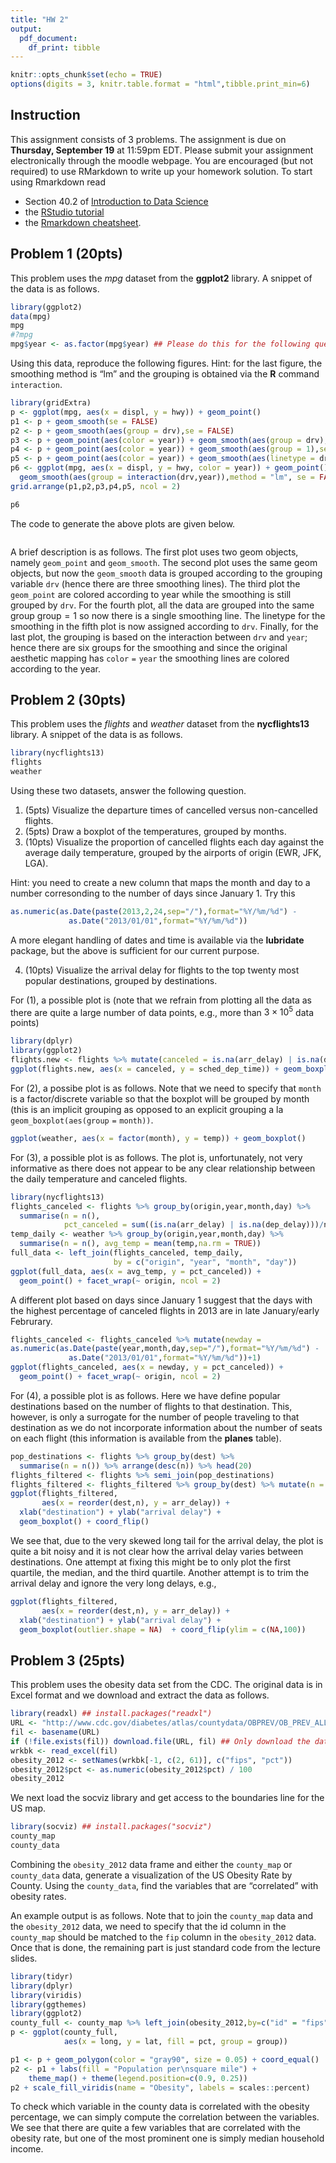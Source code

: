 ```yaml
---
title: "HW 2"
output: 
  pdf_document:
    df_print: tibble
---
```


```r
knitr::opts_chunk$set(echo = TRUE)
options(digits = 3, knitr.table.format = "html",tibble.print_min=6)
```

## Instruction
This assignment consists of $3$ problems. The assignment is due on 
**Thursday, September 19** at 11:59pm EDT. Please submit your assignment electronically through the moodle webpage. You are encouraged (but not required) to use RMarkdown to write up your homework solution. To start using Rmarkdown read

* Section 40.2 of  [Introduction to Data Science](https://rafalab.github.io/dsbook/reproducible-projects-with-rstudio-and-r-markdown.html)
* the [RStudio tutorial](https://rmarkdown.rstudio.com/lesson-1.html) 
* the [Rmarkdown cheatsheet](https://www.rstudio.com/wp-content/uploads/2015/02/rmarkdown-cheatsheet.pdf).

## Problem 1 (20pts)
This problem uses the *mpg* dataset from the **ggplot2** library. A snippet of the data is as follows.
```r
library(ggplot2)
data(mpg)
mpg
#?mpg
mpg$year <- as.factor(mpg$year) ## Please do this for the following question.
```
Using this data, reproduce the following figures. Hint: for the last figure, the smoothing method is "lm" and the grouping is obtained via the **R** command $\mathtt{interaction}$. 

```r
library(gridExtra)
p <- ggplot(mpg, aes(x = displ, y = hwy)) + geom_point()
p1 <- p + geom_smooth(se = FALSE)
p2 <- p + geom_smooth(aes(group = drv),se = FALSE)
p3 <- p + geom_point(aes(color = year)) + geom_smooth(aes(group = drv),se = FALSE)
p4 <- p + geom_point(aes(color = year)) + geom_smooth(aes(group = 1),se = FALSE)
p5 <- p + geom_point(aes(color = year)) + geom_smooth(aes(linetype = drv),se = FALSE)
p6 <- ggplot(mpg, aes(x = displ, y = hwy, color = year)) + geom_point() + 
  geom_smooth(aes(group = interaction(drv,year)),method = "lm", se = FALSE)
grid.arrange(p1,p2,p3,p4,p5, ncol = 2)
```

```r
p6
```

\subsection*{Solution:}
The code to generate the above plots are given below.
```r
```
A brief description is as follows. The first plot uses two geom objects, namely $\mathtt{geom\_point}$ and $\mathtt{geom\_smooth}$. The second plot uses the same geom objects, but now the $\mathtt{geom\_smooth}$ data is grouped according to the grouping variable $\mathtt{drv}$ (hence there are three smoothing lines). The third plot the $\mathtt{geom\_point}$ are colored according to year while the smoothing is still grouped by $\mathtt{drv}$. For the fourth plot, all the data are grouped into the same group $\mathrm{group} = 1$ so now there is a single smoothing line. The linetype for the smoothing in the fifth plot is now assigned according to $\mathtt{drv}$. Finally, for the last plot, the grouping is based on the interaction between $\mathtt{drv}$ and $\mathtt{year}$; hence there are six groups for the smoothing and since the original aesthetic mapping has $\mathtt{color = year}$ the smoothing lines are colored according to the year.


## Problem 2 (30pts)
This problem uses the *flights* and *weather* dataset from the **nycflights13** library. A snippet of the data is as follows.
```r
library(nycflights13)
flights
weather
```

Using these two datasets, answer the following question.

1. (5pts) Visualize the departure times of cancelled versus non-cancelled flights. 
2. (5pts)  Draw a boxplot of the temperatures, grouped by months.
3. (10pts) Visualize the proportion of cancelled flights each day against the average daily temperature, grouped by the airports of origin (EWR, JFK, LGA). 

Hint: you need to create a new column that maps the month and day to a number corresonding to the number of days since January 1. Try this
```r
as.numeric(as.Date(paste(2013,2,24,sep="/"),format="%Y/%m/%d") - 
             as.Date("2013/01/01",format="%Y/%m/%d"))
```
A more elegant handling of dates and time is available via the **lubridate** package, but the above is sufficient for our current purpose. 

4. (10pts) Visualize the arrival delay for flights to the top twenty most popular destinations, grouped by destinations. 

\subsection*{Solution:}
For (1), a possible plot is (note that we refrain from plotting all the data as there are quite a large number of data points, e.g., more than $3 \times 10^5$ data points)
```r
library(dplyr)
library(ggplot2)
flights.new <- flights %>% mutate(canceled = is.na(arr_delay) | is.na(dep_delay))
ggplot(flights.new, aes(x = canceled, y = sched_dep_time)) + geom_boxplot()
```

For (2), a possibe plot is as follows. Note that we need to specify that $\mathtt{month}$
is a factor/discrete variable so that the boxplot will be grouped by month (this is an implicit grouping as opposed to an explicit grouping a la $\mathtt{geom\_boxplot(aes(group = month))}$.
```r
ggplot(weather, aes(x = factor(month), y = temp)) + geom_boxplot()
```

For (3), a possible plot is as follows. The plot is, unfortunately, not very informative 
as there does not appear to be any clear relationship between the daily temperature and 
canceled flights.
```r
library(nycflights13)
flights_canceled <- flights %>% group_by(origin,year,month,day) %>% 
  summarise(n = n(), 
            pct_canceled = sum((is.na(arr_delay) | is.na(dep_delay)))/n)
temp_daily <- weather %>% group_by(origin,year,month,day) %>%
  summarise(n = n(), avg_temp = mean(temp,na.rm = TRUE))
full_data <- left_join(flights_canceled, temp_daily, 
                       by = c("origin", "year", "month", "day"))
ggplot(full_data, aes(x = avg_temp, y = pct_canceled)) + 
  geom_point() + facet_wrap(~ origin, ncol = 2)
```
A different plot based on days since January $1$ suggest that the days with the highest percentage of canceled flights in $2013$ are in late January/early Februrary.
```r
flights_canceled <- flights_canceled %>% mutate(newday = 
as.numeric(as.Date(paste(year,month,day,sep="/"),format="%Y/%m/%d") - 
             as.Date("2013/01/01",format="%Y/%m/%d"))+1)
ggplot(flights_canceled, aes(x = newday, y = pct_canceled)) + 
  geom_point() + facet_wrap(~ origin, ncol = 2)
```

For (4), a possible plot is as follows. Here we have define popular destinations based on the number of flights to that destination. This, however, is only a surrogate for the number of people traveling to that destination as we do not incorporate information about the number of seats on each flight (this information is available from the **planes** table).
```r
pop_destinations <- flights %>% group_by(dest) %>%
  summarise(n = n()) %>% arrange(desc(n)) %>% head(20)
flights_filtered <- flights %>% semi_join(pop_destinations)
flights_filtered <- flights_filtered %>% group_by(dest) %>% mutate(n = n())
ggplot(flights_filtered, 
       aes(x = reorder(dest,n), y = arr_delay)) + 
  xlab("destination") + ylab("arrival delay") + 
  geom_boxplot() + coord_flip()
```
We see that, due to the very skewed long tail for the arrival delay, the plot is quite a bit noisy and it is not clear how the arrival delay varies between destinations. One attempt at fixing this might be to only plot the first quartile, the median, and the third quartile. Another attempt is to trim the arrival delay and ignore the very long delays, e.g., 
```r
ggplot(flights_filtered, 
       aes(x = reorder(dest,n), y = arr_delay)) + 
  xlab("destination") + ylab("arrival delay") + 
  geom_boxplot(outlier.shape = NA)  + coord_flip(ylim = c(NA,100))
```
## Problem 3 (25pts)
This problem uses the obesity data set from the CDC. The original data is in Excel format and we 
download and extract the data as follows.
```r
library(readxl) ## install.packages("readxl")
URL <- "http://www.cdc.gov/diabetes/atlas/countydata/OBPREV/OB_PREV_ALL_STATES.xlsx"
fil <- basename(URL) 
if (!file.exists(fil)) download.file(URL, fil) ## Only download the data the first time.
wrkbk <- read_excel(fil)
obesity_2012 <- setNames(wrkbk[-1, c(2, 61)], c("fips", "pct"))
obesity_2012$pct <- as.numeric(obesity_2012$pct) / 100
obesity_2012
```
We next load the socviz library and get access to the boundaries line for the US map.
```r
library(socviz) ## install.packages("socviz")
county_map
county_data
```

Combining the $\mathtt{obesity\_2012}$ data frame and either the $\mathtt{county\_map}$ or $\mathtt{county\_data}$ data, generate a visualization of the US Obesity Rate by County. Using the $\mathtt{county\_data}$, find the variables that are "correlated" with obesity rates. 

\subsection*{Solution:}
An example output is as follows. Note that to join the $\mathtt{county\_map}$ data and the 
$\mathtt{obesity\_2012}$ data, we need to specify that the $\mathrm{id}$ column in the $\mathtt{county\_map}$ should be matched to the $\mathtt{fip}$ column in the $\mathtt{obesity\_2012}$ data. Once that is done, the remaining part is just standard code from the lecture slides. 
```r
library(tidyr)
library(dplyr)
library(viridis)
library(ggthemes)
library(ggplot2)
county_full <- county_map %>% left_join(obesity_2012,by=c("id" = "fips"))
p <- ggplot(county_full, 
            aes(x = long, y = lat, fill = pct, group = group))

p1 <- p + geom_polygon(color = "gray90", size = 0.05) + coord_equal()
p2 <- p1 + labs(fill = "Population per\nsquare mile") +
    theme_map() + theme(legend.position=c(0.9, 0.25))
p2 + scale_fill_viridis(name = "Obesity", labels = scales::percent)
```

To check which variable in the county data is correlated with the obesity percentage, we can simply compute the correlation between the variables. We see that there are quite a few variables that are correlated with the obesity rate, but one of the most prominent one is simply median household income.